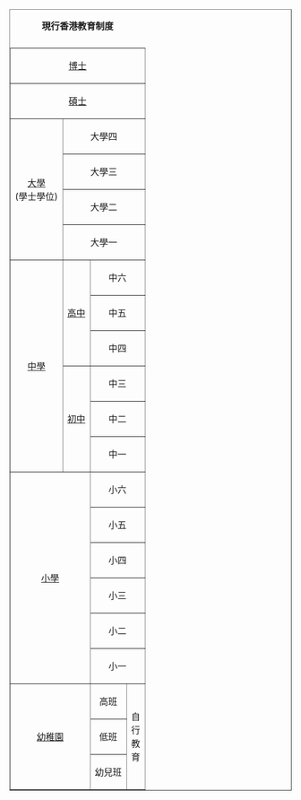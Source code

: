 <table border=1 cellpadding=2 cellspacing=0 align=right style=margin-left:1em class="wikitable">
<caption>'''現行香港教育制度'''</caption>
<tr align=center><td colspan=5>[[博士]]
<tr align=center><td colspan=5>[[碩士]]
<tr align=center><td rowspan=4>[[大學]]<br />(學士學位)<td colspan=5>大學四
<tr align=center><td colspan=5>大學三
<tr align=center><td colspan=5>大學二
<tr align=center><td colspan=5>大學一
<tr align=center><td rowspan=6>[[香港中學|中學]]<td rowspan=3>[[高中]]<td colspan=5>中六
<tr align=center><td colspan=5>中五
<tr align=center><td colspan=5>中四
<tr align=center><td rowspan=3>[[初中]]<td colspan=5>中三
<tr align=center><td colspan=5>中二
<tr align=center><td colspan=5>中一
<tr align=center><td colspan=2 rowspan=6>[[香港小學|小學]]<td colspan=5>小六
<tr align=center><td colspan=5>小五
<tr align=center><td colspan=5>小四
<tr align=center><td colspan=5>小三
<tr align=center><td colspan=5>小二
<tr align=center><td colspan=5>小一
<tr align=center><td colspan=2 rowspan=3>[[香港幼稚園|幼稚園]]<td colspan=2>高班<td rowspan=3>自<br/>行<br/>教<br/>育
<tr align=center><td colspan=2>低班
<tr align=center><td colspan=2>幼兒班
</table>